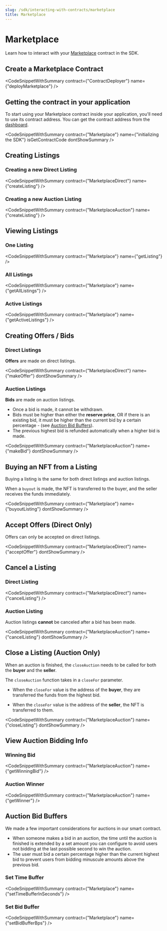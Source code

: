 ---
slug: /sdk/interacting-with-contracts/marketplace
title: Marketplace
---


# Marketplace

Learn how to interact with your [Marketplace](/pre-built-contracts/marketplace) contract in the SDK.

## Create a Marketplace Contract

<CodeSnippetWithSummary
  contract={"ContractDeployer"}
  name={"deployMarketplace"}
/>

## Getting the contract in your application

To start using your Marketplace contract inside your application, you'll need to use its contract address.
You can get the contract address from the [dashboard](https://thirdweb.com/dashboard).

<CodeSnippetWithSummary
  contract={"Marketplace"}
  name={"initializing the SDK"}
  isGetContractCode
  dontShowSummary
/>

## Creating Listings

### Creating a new Direct Listing

<CodeSnippetWithSummary contract={"MarketplaceDirect"} name={"createListing"} />

### Creating a new Auction Listing

<CodeSnippetWithSummary
  contract={"MarketplaceAuction"}
  name={"createListing"}
/>

## Viewing Listings

### One Listing

<CodeSnippetWithSummary contract={"Marketplace"} name={"getListing"} />

### All Listings

<CodeSnippetWithSummary contract={"Marketplace"} name={"getAllListings"} />

### Active Listings

<CodeSnippetWithSummary contract={"Marketplace"} name={"getActiveListings"} />

## Creating Offers / Bids

### Direct Listings

**Offers** are made on direct listings.

<CodeSnippetWithSummary
  contract={"MarketplaceDirect"}
  name={"makeOffer"}
  dontShowSummary
/>

### Auction Listings

**Bids** are made on auction listings.

- Once a bid is made, it cannot be withdrawn.
- Bids must be higher than either the **reserve price**, OR if there is an existing bid, it must be higher than the current bid by a certain percentage -
  (see [Auction Bid Buffers](#auction-bid-buffers)).
- The previous highest bid is refunded automatically when a higher bid is made.

<CodeSnippetWithSummary
  contract={"MarketplaceAuction"}
  name={"makeBid"}
  dontShowSummary
/>

## Buying an NFT from a Listing

Buying a listing is the same for both direct listings and auction listings.

When a `buyout` is made, the NFT is transferred to the buyer, and the seller receives the funds immediately.

<CodeSnippetWithSummary
  contract={"Marketplace"}
  name={"buyoutListing"}
  dontShowSummary
/>

## Accept Offers (Direct Only)

Offers can only be accepted on direct listings.

<CodeSnippetWithSummary
  contract={"MarketplaceDirect"}
  name={"acceptOffer"}
  dontShowSummary
/>

## Cancel a Listing

### Direct Listing

<CodeSnippetWithSummary contract={"MarketplaceDirect"} name={"cancelListing"} />

### Auction Listing

Auction listings **cannot** be canceled after a bid has been made.

<CodeSnippetWithSummary
  contract={"MarketplaceAuction"}
  name={"cancelListing"}
  dontShowSummary
/>

## Close a Listing (Auction Only)

When an auction is finished, the `closeAuction` needs to be called for both the **buyer** and the **seller**.

The `closeAuction` function takes in a `closeFor` parameter.

- When the `closeFor` value is the address of the **buyer**, they are transferred the funds from the highest bid.

- When the `closeFor` value is the address of the **seller**, the NFT is transferred to them.

<CodeSnippetWithSummary
  contract={"MarketplaceAuction"}
  name={"closeListing"}
  dontShowSummary
/>

## View Auction Bidding Info

### Winning Bid

<CodeSnippetWithSummary
  contract={"MarketplaceAuction"}
  name={"getWinningBid"}
/>

### Auction Winner

<CodeSnippetWithSummary contract={"MarketplaceAuction"} name={"getWinner"} />

## Auction Bid Buffers

We made a few important considerations for auctions in our smart contract.

- When someone makes a bid in an auction, the time until the auction is finished is extended by a set amount you can configure to avoid users not bidding at the last possible second to win the auction.
- The user must bid a certain percentage higher than the current highest bid to prevent users from bidding minuscule amounts above the previous bid.

### Set Time Buffer

<CodeSnippetWithSummary
  contract={"Marketplace"}
  name={"setTimeBufferInSeconds"}
/>

### Set Bid Buffer

<CodeSnippetWithSummary contract={"Marketplace"} name={"setBidBufferBps"} />
